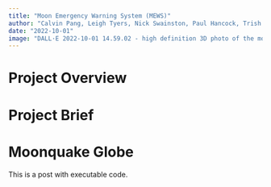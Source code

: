 ```yaml
---
title: "Moon Emergency Warning System (MEWS)"
author: "Calvin Pang, Leigh Tyers, Nick Swainston, Paul Hancock, Trish Radotic, Theodora Hancock"
date: "2022-10-01"
image: "DALL·E 2022-10-01 14.59.02 - high definition 3D photo of the moon_.png"
---
```


# Project Overview

# Project Brief

# Moonquake Globe
This is a post with executable code.
